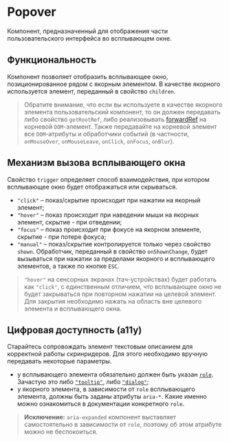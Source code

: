 <Overview>

# Popover

Компонент, предназначенный для отображения части пользовательского интерфейса во всплывающем окне.

</Overview>

## Функциональность

Компонент позволяет отобразить всплывающее окно, позиционированное рядом с якорным элементом.
В качестве якорного используется элемент, переданный в свойство `children`.

> Обратите внимание, что если вы используете в качестве якорного элемента пользовательский компонент, то
> он должен передавать либо свойство `getRootRef`, либо реализовывать [forwardRef](https://react.dev/reference/react/forwardRef)
> на корневой `DOM`-элемент.
> Также передавайте на корневой элемент все `DOM`-атрибуты и обработчики событий (в частности, `onMouseOver`, `onMouseLeave`, `onClick`, `onFocus`, `onBlur`).

## Механизм вызова всплывающего окна

Свойство `trigger` определяет способ взаимодействия, при котором всплывающее окно будет отображаться или скрываться.

- `"click"` – показ/скрытие происходит при нажатии на якорный элемент;
- `"hover"` – показ происходит при наведении мыши на якорных элемент, скрытие - при отведении;
- `"focus"` – показ происходит при фокусе на якорном элементе, скрытие - при потере фокуса;
- `"manual"` – показ/скрытие контролируется только через свойство `shown`.
  Обработчик, переданный в свойство `onShownChange`, будет вызываться при нажатии за пределами якорного и всплывающего элементов,
  а также по кнопке `ESC`.

> `"hover"` на сенсорных экранах (тач-устройствах) будет работать как `"click"`, с единственным отличием, что всплывающее окно
> не будет закрываться при повторном нажатии на целевой элемент. Для закрытия необходимо нажать
> на область вне целевого элемента и всплывающего окна.

## Цифровая доступность (a11y)

Старайтесь сопровождать элемент текстовым описанием для корректной работы скринридеров. Для этого
необходимо вручную передавать некоторые параметры.

- у всплывающего элемента обязательно должен быть указан [`role`](https://developer.mozilla.org/en-US/docs/Web/Accessibility/ARIA/Roles).
  Зачастую это либо [`"tooltip"`](https://developer.mozilla.org/en-US/docs/Web/Accessibility/ARIA/Roles/tooltip_role), либо [`"dialog"`](https://developer.mozilla.org/en-US/docs/Web/Accessibility/ARIA/Roles/dialog_role);
- у якорного элемента, в зависимости от `role` всплывающего элемента, должны быть заданы атрибуты
  `aria-*`. Какие именно можно ознакомиться в документации конкретного `role`.

> **Исключение:** `aria-expanded` компонент выставляет самостоятельно в зависимости от `role`,
> поэтому об этом атрибуте можно не беспокоиться.
